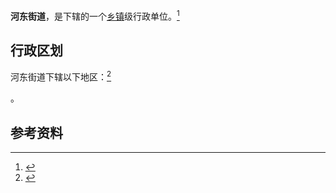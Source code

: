 {{中国乡级行政区|15/02/02/009/000}}

'''河东街道'''，是{{PRC admin/fullname|15/02/02/009/000|3}}下辖的一个[[乡镇|乡镇]]级行政单位。<ref>{{PRC admin/ref sgc|{{PRC admin/parent|15/02/02/009/000}}}}</ref>

== 行政区划 ==

河东街道下辖以下地区：<ref>{{PRC admin/ref sgc|15/02/02/009/000}}</ref>

{{PRC admin/children|15/02/02/009/000}}。

== 参考资料 ==

{{reflist}}

{{行政区划小作品}}
{{PRC admin/navcat|15/02/02/009/000}}